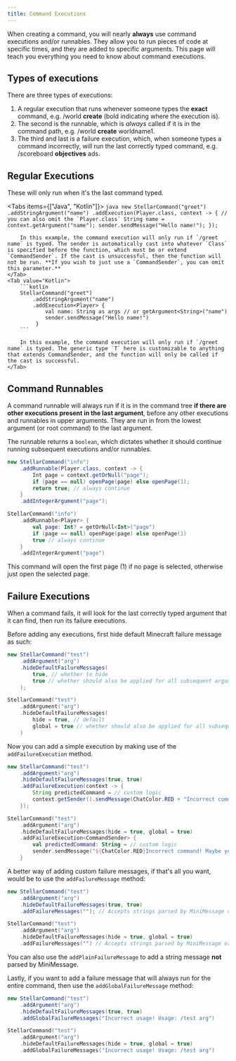 ```yaml
---
title: Command Executions
---
```


When creating a command, you will nearly **always** use command executions and/or runnables. They allow you to run pieces of code at specific times, and they are added to specific arguments. This page will teach you everything you need to know about command executions.

## Types of executions

There are three types of executions:
1. A regular execution that runs whenever someone types the **exact** command, e.g. /world **create** (bold indicating where the execution is).
2. The second is the runnable, which is _always_ called if it is in the command path, e.g. /world **create** worldname1.
3. The third and last is a failure execution, which, when someone types a command incorrectly, will run the last correctly typed command, e.g. /scoreboard **objectives** ads.

## Regular Executions

These will only run when it's the last command typed.

<Tabs items={["Java", "Kotlin"]}>
    <Tab value="Java">
        ```java
        new StellarCommand("greet")
            .addStringArgument("name")
            .addExecution(Player.class, context -> { // you can also omit the `Player.class`
                String name = context.getArgument("name");
                sender.sendMessage("Hello name!");
            });
        ```

        In this example, the command execution will only run if `/greet name` is typed. The sender is automatically cast into whatever `Class` is specified before the function, which must be or extend `CommandSender`. If the cast is unsuccessful, then the function will not be run. **If you wish to just use a `CommandSender`, you can omit this parameter.**
    </Tab>
    <Tab value="Kotlin">
        ```kotlin
        StellarCommand("greet")
            .addStringArgument("name")
            .addExecution<Player> {
                val name: String as args // or getArgument<String>("name")
                sender.sendMessage("Hello name!")
             }
        ```

        In this example, the command execution will only run if `/greet name` is typed. The generic type `T` here is customizable to anything that extends CommandSender, and the function will only be called if the cast is successful.
    </Tab>
</Tabs>

## Command Runnables

A command runnable will always run if it is in the command tree **if there are other executions present in the last argument**, before any other executions and runnables in upper arguments. They are run in from the lowest argument (or root command) to the last argument.

The runnable returns a `boolean`, which dictates whether it should continue running subsequent executions and/or runnables.

```java tab="Java"
new StellarCommand("info")
    .addRunnable(Player.class, context -> {
        Int page = context.getOrNull("page");
        if (page == null) openPage(page) else openPage(1);
        return true; // always continue
    }
    .addIntegerArgument("page");
```
```kotlin tab="Kotlin"
StellarCommand("info")
    .addRunnable<Player> {
        val page: Int? = getOrNull<Int>("page")
        if (page == null) openPage(page) else openPage(1)
        true // always continue
    }
    .addIntegerArgument("page")
```

This command will open the first page (1) if no page is selected, otherwise just open the selected page.

## Failure Executions

When a command fails, it will look for the last correctly typed argument that it can find, then run its failure executions.

Before adding any executions, first hide default Minecraft failure message as such:

```java tab="Java"
new StellarCommand("test")
    .addArgument("arg")
    .hideDefaultFailureMessages(
        true, // whether to hide
        true // whether should also be applied for all subsequent arguments
    );
```
```kotlin tab="Kotlin"
StellarCommand("test")
    .addArgument("arg")
    .hideDefaultFailureMessages(
        hide = true, // default
        global = true // whether should also be applied for all subsequent arguments, also default
    )
```

Now you can add a simple execution by making use of the `addFailureExecution` method.

```java tab="Java"
new StellarCommand("test")
    .addArgument("arg")
    .hideDefaultFailureMessages(true, true)
    .addFailureExecution(context -> {
        String predictedCommand = // custom logic
        context.getSender().sendMessage(ChatColor.RED + "Incorrect command! Maybe you meant $predictedCommand?");
    });
```
```kotlin tab="Kotlin"
StellarCommand("test")
    .addArgument("arg")
    .hideDefaultFailureMessages(hide = true, global = true)
    .addFailureExecution<CommandSender> {
        val predictedCommand: String = // custom logic
        sender.sendMessage("${ChatColor.RED}Incorrect command! Maybe you meant $predictedCommand?")
    }
```

A better way of adding custom failure messages, if that's all you want, would be to use the `addFailureMessage` method:


```java tab="Java"
new StellarCommand("test")
    .addArgument("arg")
    .hideDefaultFailureMessages(true, true)
    .addFailureMessages(""); // Accepts strings parsed by MiniMessage or components
```
```kotlin tab="Kotlin"
StellarCommand("test")
    .addArgument("arg")
    .hideDefaultFailureMessages(hide = true, global = true)
    .addFailureMessages("") // Accepts strings parsed by MiniMessage or components
```

You can also use the `addPlainFailureMessage` to add a string message **not** parsed by MiniMessage.

Lastly, if you want to add a failure message that will always run for the entire command, then use the `addGlobalFailureMessage` method:


```java tab="Java"
new StellarCommand("test")
    .addArgument("arg")
    .hideDefaultFailureMessages(true, true)
    .addGlobalFailureMessages("Incorrect usage! Usage: /test arg")
```
```kotlin tab="Kotlin"
StellarCommand("test")
    .addArgument("arg")
    .hideDefaultFailureMessages(hide = true, global = true)
    .addGlobalFailureMessages("Incorrect usage! Usage: /test arg")
```